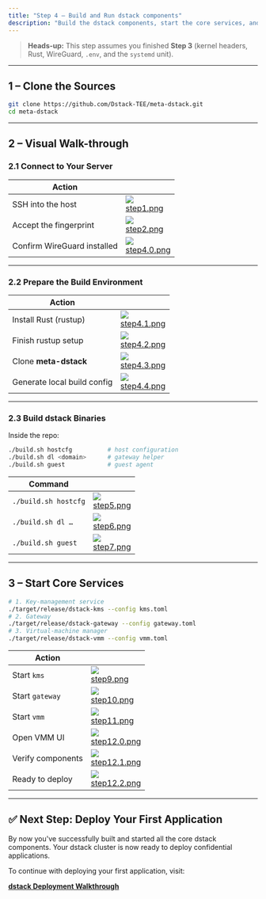 ```yaml
---
title: "Step 4 – Build and Run dstack components"
description: "Build the dstack components, start the core services, and verify everything in the UI."
---
```


> **Heads-up:** This step assumes you finished **Step 3** (kernel headers, Rust, WireGuard, `.env`, and the `systemd` unit).

---

## 1 – Clone the Sources

```bash
git clone https://github.com/Dstack-TEE/meta-dstack.git
cd meta-dstack
````

---

## 2 – Visual Walk-through

### 2.1 Connect to Your Server

| Action                      |                                                                                           |
| --------------------------- | ----------------------------------------------------------------------------------------- |
| SSH into the host           | ![](/docs/getting-started/first-deployment-steps/step-install-guide/step1.png)<br/>[step1.png](/docs/getting-started/first-deployment-steps/step-install-guide/step1.png)       |
| Accept the fingerprint      | ![](/docs/getting-started/first-deployment-steps/step-install-guide/step2.png)<br/>[step2.png](/docs/getting-started/first-deployment-steps/step-install-guide/step2.png)       |
| Confirm WireGuard installed | ![](/docs/getting-started/first-deployment-steps/step-install-guide/step4.0.png)<br/>[step4.0.png](/docs/getting-started/first-deployment-steps/step-install-guide/step4.0.png) |

---

### 2.2 Prepare the Build Environment

| Action                      |                                                                                           |
| --------------------------- | ----------------------------------------------------------------------------------------- |
| Install Rust (rustup)       | ![](/docs/getting-started/first-deployment-steps/step-install-guide/step4.1.png)<br/>[step4.1.png](/docs/getting-started/first-deployment-steps/step-install-guide/step4.1.png) |
| Finish rustup setup         | ![](/docs/getting-started/first-deployment-steps/step-install-guide/step4.2.png)<br/>[step4.2.png](/docs/getting-started/first-deployment-steps/step-install-guide/step4.2.png) |
| Clone **meta-dstack**       | ![](/docs/getting-started/first-deployment-steps/step-install-guide/step4.3.png)<br/>[step4.3.png](/docs/getting-started/first-deployment-steps/step-install-guide/step4.3.png) |
| Generate local build config | ![](/docs/getting-started/first-deployment-steps/step-install-guide/step4.4.png)<br/>[step4.4.png](/docs/getting-started/first-deployment-steps/step-install-guide/step4.4.png) |

---

### 2.3 Build dstack Binaries

Inside the repo:

```bash
./build.sh hostcfg          # host configuration
./build.sh dl <domain>      # gateway helper
./build.sh guest            # guest agent
```

| Command              |                                                                                     |
| -------------------- | ----------------------------------------------------------------------------------- |
| `./build.sh hostcfg` | ![](/docs/getting-started/first-deployment-steps/step-install-guide/step5.png)<br/>[step5.png](/docs/getting-started/first-deployment-steps/step-install-guide/step5.png) |
| `./build.sh dl …`    | ![](/docs/getting-started/first-deployment-steps/step-install-guide/step6.png)<br/>[step6.png](/docs/getting-started/first-deployment-steps/step-install-guide/step6.png) |
| `./build.sh guest`   | ![](/docs/getting-started/first-deployment-steps/step-install-guide/step7.png)<br/>[step7.png](/docs/getting-started/first-deployment-steps/step-install-guide/step7.png) |

---

## 3 – Start Core Services

```bash
# 1. Key-management service
./target/release/dstack-kms --config kms.toml
# 2. Gateway
./target/release/dstack-gateway --config gateway.toml
# 3. Virtual-machine manager
./target/release/dstack-vmm --config vmm.toml
```

| Action            |                                                                                              |
| ----------------- | -------------------------------------------------------------------------------------------- |
| Start `kms`       | ![](/docs/getting-started/first-deployment-steps/step-install-guide/step9.png)<br/>[step9.png](/docs/getting-started/first-deployment-steps/step-install-guide/step9.png)          |
| Start `gateway`   | ![](/docs/getting-started/first-deployment-steps/step-install-guide/step10.png)<br/>[step10.png](/docs/getting-started/first-deployment-steps/step-install-guide/step10.png)       |
| Start `vmm`       | ![](/docs/getting-started/first-deployment-steps/step-install-guide/step11.png)<br/>[step11.png](/docs/getting-started/first-deployment-steps/step-install-guide/step11.png)       |
| Open VMM UI       | ![](/docs/getting-started/first-deployment-steps/step-install-guide/step12.0.png)<br/>[step12.0.png](/docs/getting-started/first-deployment-steps/step-install-guide/step12.0.png) |
| Verify components | ![](/docs/getting-started/first-deployment-steps/step-install-guide/step12.1.png)<br/>[step12.1.png](/docs/getting-started/first-deployment-steps/step-install-guide/step12.1.png) |
| Ready to deploy   | ![](/docs/getting-started/first-deployment-steps/step-install-guide/step12.2.png)<br/>[step12.2.png](/docs/getting-started/first-deployment-steps/step-install-guide/step12.2.png) |

---

## ✅ Next Step: Deploy Your First Application

By now you've successfully built and started all the core dstack components. Your dstack cluster is now ready to deploy confidential applications.

To continue with deploying your first application, visit:

[**dstack Deployment Walkthrough**](/docs/getting-started/deploying-applications)

